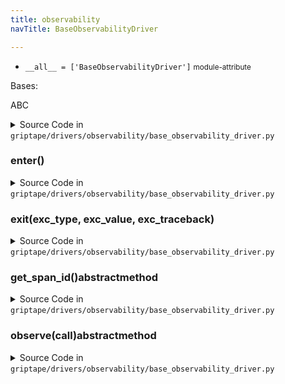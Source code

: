 ```yaml
---
title: observability
navTitle: BaseObservabilityDriver

---
```


-   `__all__ = ['BaseObservabilityDriver']` <small>module-attribute</small>  <span id="griptape.drivers.observability.__all__"></span> 

<span id="griptape.drivers.observability.BaseObservabilityDriver"></span>

Bases:

<span title="abc.ABC">ABC</span>

<details><summary>Source Code in <code>griptape&#47;drivers&#47;observability&#47;base_observability_driver.py</code></summary>

```python
@define
class BaseObservabilityDriver(ABC):
    def __enter__(self) -> None:  # noqa: B027
        pass

    def __exit__(
        self,
        exc_type: Optional[type[BaseException]],
        exc_value: Optional[BaseException],
        exc_traceback: Optional[TracebackType],
    ) -> bool:
        return False

    @abstractmethod
    def observe(self, call: Observable.Call) -> Any: ...

    @abstractmethod
    def get_span_id(self) -> Optional[str]: ...
```

</details>

<span id="griptape.drivers.observability.BaseObservabilityDriver.__enter__"></span>

### **enter**()

<details><summary>Source Code in <code>griptape&#47;drivers&#47;observability&#47;base_observability_driver.py</code></summary>

```python
def __enter__(self) -> None:  # noqa: B027
    pass
```

</details>

<span id="griptape.drivers.observability.BaseObservabilityDriver.__exit__"></span>

### **exit**(exc_type, exc_value, exc_traceback)

<details><summary>Source Code in <code>griptape&#47;drivers&#47;observability&#47;base_observability_driver.py</code></summary>

```python
def __exit__(
    self,
    exc_type: Optional[type[BaseException]],
    exc_value: Optional[BaseException],
    exc_traceback: Optional[TracebackType],
) -> bool:
    return False
```

</details>

<span id="griptape.drivers.observability.BaseObservabilityDriver.get_span_id"></span>

### get_span_id()abstractmethod

<details><summary>Source Code in <code>griptape&#47;drivers&#47;observability&#47;base_observability_driver.py</code></summary>

```python
@abstractmethod
def get_span_id(self) -> Optional[str]: ...
```

</details>

<span id="griptape.drivers.observability.BaseObservabilityDriver.observe"></span>

### observe(call)abstractmethod

<details><summary>Source Code in <code>griptape&#47;drivers&#47;observability&#47;base_observability_driver.py</code></summary>

```python
@abstractmethod
def observe(self, call: Observable.Call) -> Any: ...
```

</details>
